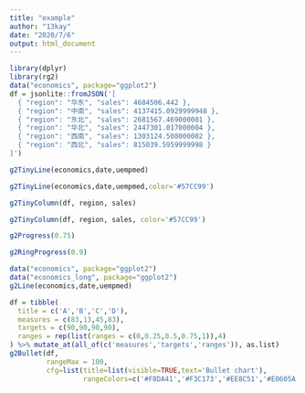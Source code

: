 ```yaml
---
title: "example"
author: "13kay"
date: "2020/7/6"
output: html_document
---
```

```r
library(dplyr)
library(rg2)
data("economics", package="ggplot2")
df = jsonlite::fromJSON('[
  { "region": "华东", "sales": 4684506.442 },
  { "region": "中南", "sales": 4137415.0929999948 },
  { "region": "东北", "sales": 2681567.469000001 },
  { "region": "华北", "sales": 2447301.017000004 },
  { "region": "西南", "sales": 1303124.508000002 },
  { "region": "西北", "sales": 815039.5959999998 }
]')
```


```r
g2TinyLine(economics,date,uempmed)
```

```r
g2TinyLine(economics,date,uempmed,color='#57CC99')
```


```r
g2TinyColumn(df, region, sales)
```

```r
g2TinyColumn(df, region, sales, color='#57CC99')
```


```r
g2Progress(0.75)
```

```r
g2RingProgress(0.9)
```

```r
data("economics", package="ggplot2")
data("economics_long", package="ggplot2")
g2Line(economics,date,uempmed)
```

```r
df = tibble(
  title = c('A','B','C','D'),
  measures = c(83,13,45,83),
  targets = c(90,90,90,90),
  ranges = rep(list(ranges = c(0,0.25,0.5,0.75,1)),4)
) %>% mutate_at(all_of(c('measures','targets','ranges')), as.list)
g2Bullet(df, 
         rangeMax = 100,
         cfg=list(title=list(visible=TRUE,text='Bullet chart'),
                  rangeColors=c('#F8DA41','#F3C173','#EE8C51','#E0605A')))
```


